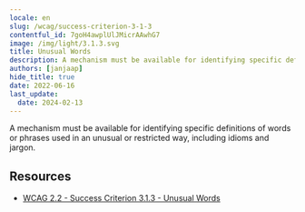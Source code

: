 ```yaml
---
locale: en
slug: /wcag/success-criterion-3-1-3
contentful_id: 7goH4awplUlJMicrAAwhG7
image: /img/light/3.1.3.svg
title: Unusual Words
description: A mechanism must be available for identifying specific definitions of words or phrases used in an unusual or restricted way, including idioms and jargon.
authors: [janjaap]
hide_title: true
date: 2022-06-16
last_update:
  date: 2024-02-13
---
```


<Hero
  title="Unusual Words"
  imageSrc="/img/light/3.1.3.svg"
  alt="WCAG 3.1.3 icon"
  prefix="Success Criterion 3.1.3"
  suffix="Level AAA"
/>

A mechanism must be available for identifying specific definitions of words or phrases used in an unusual or restricted way, including idioms and jargon.

## Resources

- [WCAG 2.2 - Success Criterion 3.1.3 - Unusual Words](https://www.w3.org/TR/WCAG22/#unusual-words)
